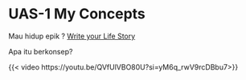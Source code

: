# UAS-1 My Concepts
Mau hidup epik ? [Write your Life Story](lifestory.pdf)

Apa itu berkonsep? 

{{< video https://youtu.be/QVfUlVBO80U?si=yM6q_rwV9rcDBbu7>}}